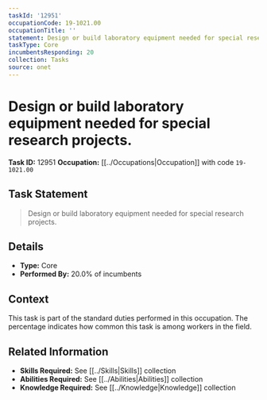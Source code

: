```yaml
---
taskId: '12951'
occupationCode: 19-1021.00
occupationTitle: ''
statement: Design or build laboratory equipment needed for special research projects.
taskType: Core
incumbentsResponding: 20
collection: Tasks
source: onet
---
```

# Design or build laboratory equipment needed for special research projects.

**Task ID:** 12951
**Occupation:** [[../Occupations|Occupation]] with code `19-1021.00`

## Task Statement

> Design or build laboratory equipment needed for special research projects.

## Details

- **Type:** Core
- **Performed By:** 20.0% of incumbents

## Context

This task is part of the standard duties performed in this occupation. The percentage indicates how common this task is among workers in the field.

## Related Information

- **Skills Required:** See [[../Skills|Skills]] collection
- **Abilities Required:** See [[../Abilities|Abilities]] collection
- **Knowledge Required:** See [[../Knowledge|Knowledge]] collection
